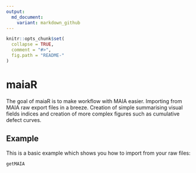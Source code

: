 ```yaml
---
output:
  md_document:
    variant: markdown_github
---
```


<!-- README.md is generated from README.Rmd. Please edit that file -->

```r
knitr::opts_chunk$set(
  collapse = TRUE,
  comment = "#>",
  fig.path = "README-"
)
```

# maiaR

The goal of maiaR is to make workflow with MAIA easier. Importing from MAIA raw export files in a breeze. Creation of simple summarising visual fields indices and creation of more complex figures such as cumulative defect curves. 

## Example

This is a basic example which shows you how to import from your raw files:

```r
getMAIA
```
